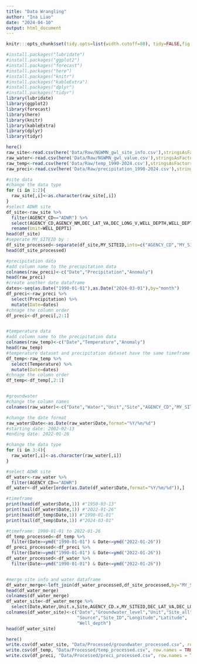 ```yaml
---
title: "Data Wrangling"
author: "Ina Liao"
date: "2024-04-10"
output: html_document
---
```



```r
knitr:::opts_chunk$set(tidy.opts=list(width.cutoff=80), tidy=FALSE,fig.align = "center", dev = "cairo_pdf", fig.pos = "H")
```

```r
#install.packages("lubridate")
#install.packages("ggplot2")
#install.packages("forecast")
#install.packages("here")
#install.packages("knitr")
#install.packages("kableExtra")
#install.packages("dplyr")
#install.packages("tidyr")
library(lubridate)
library(ggplot2)
library(forecast) 
library(here)
library(knitr)
library(kableExtra)
library(dplyr)
library(tidyr)
```

```r
here()
raw_site<-read.csv(here('Data/Raw/NGWMN_gwl_site_info.csv'),stringsAsFactors = TRUE,skip=0,header=TRUE)
raw_water<-read.csv(here('Data/Raw/NGWMN_gwl_value.csv'),stringsAsFactors = TRUE,skip=0,header=TRUE)
raw_temp<-read.csv(here('Data/Raw/temp_1990-2024.csv'),stringsAsFactors = TRUE,skip=5,header=FALSE)
raw_preci<-read.csv(here('Data/Raw/precipitation_1990-2024.csv'),stringsAsFactors = TRUE,skip=5,header=FALSE)
```

```r
#site data
#change the data type 
for (i in 1:2){
  raw_site[,i]<-as.character(raw_site[,i])
}
#select ADWR site 
df_site<-raw_site %>%
  filter(AGENCY_CD=="ADWR") %>%
  select(AGENCY_CD,AGENCY_NM,DEC_LAT_VA,DEC_LONG_V,WELL_DEPTH,WELL_DEPT1,MY_SITEID) %>%
  rename(Unit=WELL_DEPT1)
head(df_site)
#seperate MY_SITEID by :
df_site_processed<-separate(df_site,MY_SITEID,into=c("AGENCY_CD","MY_SITEID"))
head(df_site_processed)

#precipitation data
#add column name to the precipitation data
colnames(raw_preci)<-c("Date","Precipitation","Anomaly")
head(raw_preci)
#create another date dataframe
dates<-seq(as.Date("1990-01-01"),as.Date("2024-03-01"),by="month")
df_preci<-raw_preci %>%
  select(Precipitation) %>%
  mutate(Date=dates)
#chnage the column order 
df_preci<-df_preci[,2:1]


#temperature data
#add column name to the precipitation data
colnames(raw_temp)<-c("Date","Temperature","Anomaly")
head(raw_temp)
#temperature dataset and precipitation dataset have the same timeframe
df_temp<-raw_temp %>%
  select(Temperature) %>%
  mutate(Date=dates)
#chnage the column order 
df_temp<-df_temp[,2:1]


#groundwater 
#change the column names
colnames(raw_water)<-c("Date","Water","Unit","Site","AGENCY_CD","MY_SITEID")

#change the date format
raw_water$Date<-as.Date(raw_water$Date,format="%Y/%m/%d")
#starting date: 2002-02-13
#ending date: 2022-01-26

#change the data type 
for (i in 3:4){
  raw_water[,i]<-as.character(raw_water[,i])
}

#select ADWR site 
df_water<-raw_water %>%
  filter(AGENCY_CD=="ADWR") 
df_water<-df_water[order(as.Date(df_water$Date,format="%Y/%m/%d")),]

```

```r
#timeframe
print(head(df_water$Date,1)) #"1950-03-13"
print(tail(df_water$Date,1)) #"2022-01-26"
print(head(df_temp$Date,1)) #"1990-01-01"
print(tail(df_temp$Date,1)) #"2024-03-01"

#timeframe: 1990-01-01 to 2022-01-26
df_temp_processed<-df_temp %>%
  filter(Date>=ymd("1990-01-01") & Date<=ymd("2022-01-26"))
df_preci_processed<-df_preci %>%
  filter(Date>=ymd("1990-01-01") & Date<=ymd("2022-01-26"))
df_water_processed<-df_water %>%
  filter(Date>=ymd("1990-01-01") & Date<=ymd("2022-01-26"))


#merge site info and water dataframe
df_water_merge<-left_join(df_water_processed,df_site_processed,by="MY_SITEID")
head(df_water_merge)
colnames(df_water_merge)
df_water_site<-df_water_merge %>%
  select(Date,Water,Unit.x,Site,AGENCY_CD.x,MY_SITEID,DEC_LAT_VA,DEC_LONG_V,WELL_DEPTH)
colnames(df_water_site)<-c("Date","Groundwater_level","Unit","Site_all",
                           "Source","Site_ID","Longitude","Latitude",
                           "Well_depth")
head(df_water_site)
```

```r
here()
write.csv(df_water_site, "Data/Processed/groundwater_processed.csv", row.names = TRUE)
write.csv(df_temp, "Data/Processed/temp_processed.csv", row.names = TRUE)
write.csv(df_preci, "Data/Processed/preci_processed.csv", row.names = TRUE)
```